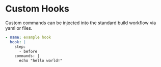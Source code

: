 # Custom Hooks

Custom commands can be injected into the standard build workflow via yaml or files.

```yaml
- name: example hook
  hook: |
    step:
      - before
    commands: |
      echo "hello world!"
```
